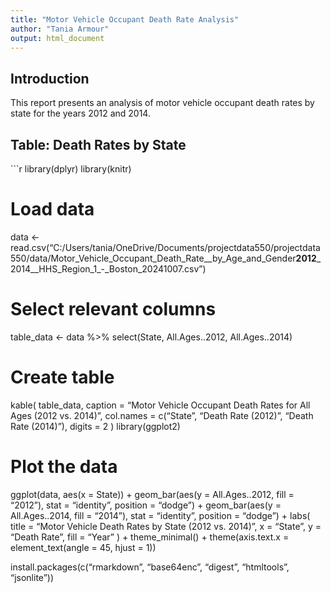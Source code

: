 ```yaml
---
title: "Motor Vehicle Occupant Death Rate Analysis"
author: "Tania Armour"
output: html_document
---
```


## Introduction

This report presents an analysis of motor vehicle occupant death rates by state for the years 2012 and 2014.

## Table: Death Rates by State

```r
library(dplyr)
library(knitr)

# Load data
data <- read.csv("C:/Users/tania/OneDrive/Documents/projectdata550/projectdata550/data/Motor_Vehicle_Occupant_Death_Rate__by_Age_and_Gender__2012___2014__HHS_Region_1_-_Boston_20241007.csv")

# Select relevant columns
table_data <- data %>%
  select(State, All.Ages..2012, All.Ages..2014)

# Create table
kable(
  table_data,
  caption = "Motor Vehicle Occupant Death Rates for All Ages (2012 vs. 2014)",
  col.names = c("State", "Death Rate (2012)", "Death Rate (2014)"),
  digits = 2
)
library(ggplot2)

# Plot the data
ggplot(data, aes(x = State)) +
  geom_bar(aes(y = All.Ages..2012, fill = "2012"), stat = "identity", position = "dodge") +
  geom_bar(aes(y = All.Ages..2014, fill = "2014"), stat = "identity", position = "dodge") +
  labs(
    title = "Motor Vehicle Death Rates by State (2012 vs. 2014)",
    x = "State",
    y = "Death Rate",
    fill = "Year"
  ) +
  theme_minimal() +
  theme(axis.text.x = element_text(angle = 45, hjust = 1))

install.packages(c("rmarkdown", "base64enc", "digest", "htmltools", "jsonlite"))
